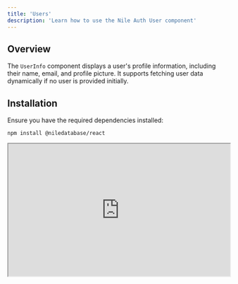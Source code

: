 ```yaml
---
title: 'Users'
description: 'Learn how to use the Nile Auth User component'
---
```



## Overview

The `UserInfo` component displays a user's profile information, including their name, email, and profile picture. It supports fetching user data dynamically if no user is provided initially.

## Installation

Ensure you have the required dependencies installed:

```sh
npm install @niledatabase/react
```

<Tabs>
<Tab title="Preview">
  <iframe src="https://storybook.thenile.dev/iframe.html?globals=&id=user-information--user-profile" width="100%" height="300px" className="rounded-xl"/>
</Tab>
<Tab title="Component">
```jsx 
import { UserInfo } from '@niledatabase/react';

export default function ProfilePage() {
  return <UserInfo />;
}
```
</Tab>
</Tabs>

## Props

| Name                      | Type                | Description |
|---------------------------|---------------------|-------------|
| `user`                    | `User \| null \| undefined` | The user object, if already available. |
| `fetchUrl`                | `string` _(optional)_ | API endpoint to fetch user data if not provided. Defaults to `"/api/me"`. |
| `profilePicturePlaceholder` | `React.ReactElement` _(optional)_ | Placeholder component for the profile picture if the user has none. |

## User Type

The `User` type includes:

```ts
export type User = {
  name?: string;
  givenName?: string;
  familyName?: string;
  email: string;
  emailVerified?: boolean;
  picture?: string;
  created: string;
};
```

## Features

- **Displays user information**: Name, email, profile picture, and account creation date.
- **Email verification badge**: Shows a verification badge if the email is verified.
- **Auto-fetches user data**: If `user` is not provided, it fetches data from `fetchUrl`.
- **Customizable profile picture placeholder**: Supports a fallback element.

## Example with Preloaded User Data

```tsx
import { UserInfo } from '@niledatabase/react';

const user = {
  name: "John Doe",
  email: "johndoe@example.com",
  emailVerified: true,
  picture: "https://example.com/avatar.jpg",
  created: "2023-01-01T12:00:00Z",
};

export default function ProfilePage() {
  return <UserInfo user={user} />;
}
```

## Example with Fallback Image

```tsx
import UserInfo from '@niledatabase/react';
import { CircleUserRound } from 'lucide-react';

export default function ProfilePage() {
  return (
    <UserInfo
      fetchUrl="/api/me"
      profilePicturePlaceholder={<CircleUserRound size={100} />}
    />
  );
}
```


- If `user` is provided, the component will not make a fetch request.
- Profile pictures are displayed if available; otherwise, a random gradient is used as a placeholder.
- The component ensures proper accessibility by setting the `alt` attribute for images.

<Theming component="<UserInfo />"/>

## Related Components

- [Sign In](/auth/components/signin)
- [Sign Up](/auth/components/signup)
- [Organization](/auth/components/organization) 
